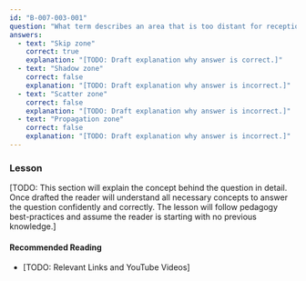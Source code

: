 ```yaml
---
id: "B-007-003-001"
question: "What term describes an area that is too distant for reception of ground waves, but too close for reception of ionospheric waves?"
answers:
  - text: "Skip zone"
    correct: true
    explanation: "[TODO: Draft explanation why answer is correct.]"
  - text: "Shadow zone"
    correct: false
    explanation: "[TODO: Draft explanation why answer is incorrect.]"
  - text: "Scatter zone"
    correct: false
    explanation: "[TODO: Draft explanation why answer is incorrect.]"
  - text: "Propagation zone"
    correct: false
    explanation: "[TODO: Draft explanation why answer is incorrect.]"
---
```


### Lesson

[TODO: This section will explain the concept behind the question in detail. Once drafted the reader will understand all necessary concepts to answer the question confidently and correctly. The lesson will follow pedagogy best-practices and assume the reader is starting with no previous knowledge.]

#### Recommended Reading

- [TODO: Relevant Links and YouTube Videos]
